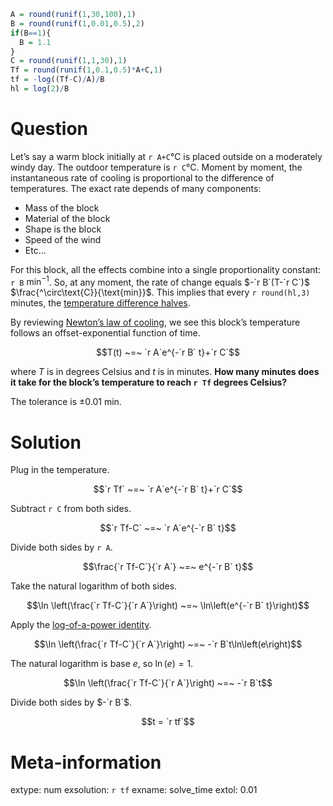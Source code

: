 ```r
A = round(runif(1,30,100),1)
B = round(runif(1,0.01,0.5),2)
if(B==1){
  B = 1.1
}
C = round(runif(1,1,30),1)
Tf = round(runif(1,0.1,0.5)*A+C,1)
tf = -log((Tf-C)/A)/B
hl = log(2)/B
```


Question
========

Let's say a warm block initially at `r A+C`°C is placed outside on a moderately windy day. The outdoor temperature is `r C`°C. Moment by moment, the instantaneous rate of cooling is proportional to the difference of temperatures. The exact rate depends of many components:

* Mass of the block
* Material of the block
* Shape is the block
* Speed of the wind
* Etc...

For this block, all the effects combine into a single proportionality constant: `r B` $\text{min}^{-1}$. So, at any moment, the rate of change equals $-`r B`(T-`r C`)$ $\frac{^\circ\text{C}}{\text{min}}$. This implies that every `r round(hl,3)` minutes, the [temperature difference halves](https://en.wikipedia.org/wiki/Half-life).

By reviewing [Newton's law of cooling](https://en.wikipedia.org/wiki/Newton%27s_law_of_cooling), we see this block's temperature follows an offset-exponential function of time.

$$T(t) ~=~ `r A`e^{-`r B` t}+`r C`$$

where $T$ is in degrees Celsius and $t$ is in minutes. **How many minutes does it take for the block's temperature to reach `r Tf` degrees Celsius?**

The tolerance is $\pm0.01$ min.


Solution
========

Plug in the temperature.

$$`r Tf` ~=~ `r A`e^{-`r B` t}+`r C`$$

Subtract `r C` from both sides.

$$`r Tf-C` ~=~ `r A`e^{-`r B` t}$$

Divide both sides by `r A`.

$$\frac{`r Tf-C`}{`r A`} ~=~ e^{-`r B` t}$$

Take the natural logarithm of both sides.

$$\ln \left(\frac{`r Tf-C`}{`r A`}\right) ~=~ \ln\left(e^{-`r B` t}\right)$$

Apply the [log-of-a-power identity](https://en.wikipedia.org/wiki/List_of_logarithmic_identities#Logarithm_of_a_power).

$$\ln \left(\frac{`r Tf-C`}{`r A`}\right) ~=~ -`r B`t\ln\left(e\right)$$

The natural logarithm is base $e$, so $\ln(e)=1$.

$$\ln \left(\frac{`r Tf-C`}{`r A`}\right) ~=~ -`r B`t$$

Divide both sides by $-`r B`$.

$$t = `r tf`$$


Meta-information
============
extype: num
exsolution: `r tf`
exname: solve_time
extol: 0.01